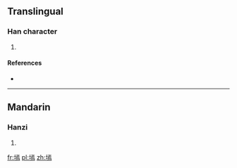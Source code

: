 ==Translingual==

===Han character===
{{Han char|rn=32|rad=土|as=11|sn=14|four=|canj=土一卜火 (GMYF)}}

# {{defn|Han|sort=土11}}

====References====
* {{Han ref|kx=0238.191|dkj=05439|dj=0476.250|hdz=10477.070|uh=5895|ud=22677}}

----

==Mandarin==

===Hanzi===
{{cmn-hanzi|pin=[[yàn]] ([[yan4]])|wg=yen<sup>4</sup>}}

# {{defn|Mandarin|sort=土11}}

[[fr:墕]]
[[pl:墕]]
[[zh:墕]]